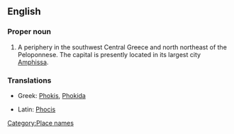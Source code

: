 ==English==

===Proper noun===
{{wikipedia}}
{{en-proper noun}}

# A periphery in the southwest Central Greece and north northeast of the Peloponnese.  The capital is presently located in its largest city [[Amphissa]].

===Translations===
{{rfc-level|Translations at L3+ (AutoFormat would have corrected level of Translations)}}
{{top}}
* Greek: [[Phokis]], [[Phokida]]
{{mid}}
* Latin: [[Phocis]]
{{bottom}}

[[Category:Place names]]